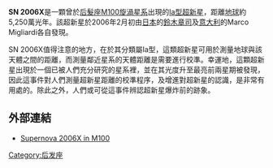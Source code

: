 {{Infobox Supernova
| name = SN 2006X
| image = [[File:SN2006X.jpg|350px]]
| caption= M100星系發生超新星爆炸前後
| epoch = [[B1950.0|B1950.0]]
| type = Ia
| SNRtype = ?
| host = [[M100|M100]]
| constellation = [[后髮座|后髮座]]
| ra = 12<sup>h</sup> 22<sup>m</sup> 53.92<sup>s</sup>
| dec = +15° 48′ 31.2″
| gal = ?
| discovery = 2006年2月4日
| iauc =
| mag_v  = +17
| distance = 5,250萬[[光年|光年]]
| progenitor = ?
| progenitor_type = ?
| b-v = ?
| notes = 
}}
'''SN 2006X'''是一顆曾於[[后髮座|后髮座]][[M100|M100]][[旋渦星系|旋渦星系]]出現的[[Ia超新星|Ia型]][[超新星|超新星]]，距離[[地球|地球]]約5,250萬光年。該超新星於2006年2月初由[[日本|日本]]的[[鈴木章司|鈴木章司]]及[[意大利|意大利]]的Marco Migliardi各自發現。

SN 2006X值得注意的地方，在於其分類屬Ia型，這類超新星可用於測量地球與該天體之間的距離，而測量鄰近星系的天體距離是需要進行校準。幸運地，這顆超新星出現於一個已被人們充分研究的星系裡，並在其光度升至最亮前兩星期被發現，因此這事件對人們測量超新星距離的校準程序，及增進對超新星的認識，是非常有用處的。除此之外，人們或可從這事件辨認超新星爆炸前的跡象。

== 外部連結 ==
*[http://www.rochesterastronomy.org/sn2006/sn2006x.html Supernova 2006X in M100]{{Wayback|url=http://www.rochesterastronomy.org/sn2006/sn2006x.html |date=20080530152144 }} {{en}}

{{star-stub}}

[[Category:后发座|Category:后发座]]